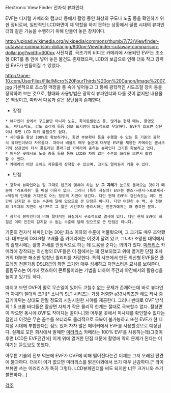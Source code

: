 Electronic View Finder
전자식 뷰파인더

EVF는 디지털 카메라와 캠코더 등에서 촬영 중인 화상의 구도나 노출 등을 확인하기 위한 장비로써, 일반적인 LCD화면이 제 역할을 하지 못하는 상황에서 필름 시대의 뷰파인더와 같은 기능을 수행하기 위해 만들어 놓은 장치이다.

http://upload.wikimedia.org/wikipedia/commons/thumb/7/73/Viewfinder-cutaway-comparison-dollar.jpg/800px-Viewfinder-cutaway-comparison-dollar.jpg?width=600px
사진처럼, 극초기의 비디오 카메라에 사용되던 EVF는 초소형 CRT를 통 안에 넣어 놓은 물건도 존재했으며, LCD의 보급으로 인해 더욱 작고 강력한 EVF가 만들어질 수 있었다.

http://zone-10.com/UserFiles/File/Micro%20FourThirds%20on%20Canon/Image%2007.jpg
기본적으로 초소형 액정을 통 속에 넣어놓고 그 통에 광학적인 시도조절 장치 등을 장착하여 보는 것으로, 형태와 사용방법은 광학식 뷰파인더와 다를 것이 없지만 내용물은 액정이고, 따라서 다음과 같은 장단점이 존재한다.

*장점
 * 뷰파인더 상에서 구도뿐만 아니라 노출, 화이트밸런스 등, 많게는 현재 메뉴, 촬영모드, 셔터스피드, 감도 조리개 등등 정보 표시량이 압도적으로 우월하다. EVF가 있으면 상단이나 후면 LCD 따위 볼필요도 없다.
 * 시야율을 항상 100%로 확보하거나, 화면 부분확대 등을 수행할 수 있는 등 기존의 광학식 뷰파인더보다 자유롭다. 따라서 배율도 매우 높은데 대부분 EVF를 채용한 카메라는 센서크기와 상관없이 타사 풀프레임 플래그쉽 카메라에 준하는 뷰파인더 크기를 확보하고 있다.
 * 어두운 곳에서도 노출 증폭 등을 통해 LCD와 차이 없는 수준의 화상을 보면서 촬영할 수 있다.
 * 카메라의 어떤 곳에도 자유롭게 장착할 수 있으며, 크기도 얼마든지 키울 수 있다.

*단점
 * 광학식 뷰파인더는 말 그대로 렌즈에 맺혀야 하는 상 '''그 자체'''가 눈으로 들어오는 것이기 때문에 '리프레쉬' 를 따질 이유가 없다. 그러나 (특히 저질의) EVF는 렌즈->센서->프로세서->액정의 단계를 거치므로 어느 정도의 지연이 생긴다. 다만 현재 EVF의 갱신속도는 이미 인간이 감지할 수 없는 수준에 달해 있으므로 큰 단점은 아니다. 다만 여전히 수 백, 수 천분의 1초차의 지연이 생기므로 그 짧은 시간조차 중요시하는 전문가에게는 꽤 중요한 문제.

 * 광학식 뷰파인더에 비해 절대적인 화질에서 구조적으로 열세에 있다. 다만 현재 EVF의 화질은 이미 인간이 감지할 수 없는 수준에 달해 있으므로 큰 단점은 아니다.


기존의 전자식 뷰파인더는 30만 화소 이하의 수준에 머물렀으며, 그 크기도 매우 조악했다. 대부분의 DSLR형 고배율 줌 카메라에는 이것이 달려 있고, 그나마 초망원 대역에서의 촬영시에는 촬영 자세를 안정적으로 하는 데 도움을 준다는 의의가 있다.
[[미러리스]] 카메라에 장착되는 최신형의 EVF들은 이 점에서는 꽤 진보되었고 위에 열거한 단점 조차 거의 대부분 해소한 엄청난 퀄리티를 자랑한다. 특히 샤프에서 만든 최신형 EVF들은 풀프레임 전문가용 DSLR급의 화면 크기와 매우 섬세하고 자연스러운 묘사를 보여준다. 올림푸스는 여기에 캣츠아이 콘트롤이라는 기법을 더하여 주간과 야간에서의 활용성을 높이고 있기도 하다.

따지고 보면 OVF야 말로 무슨일이 있어도 고칠수 없는 문제가 존재하는데 바로 뷰파인더 자체의 절대적 크기[* 소니의 SLT 시리즈는 가장 저렴한 a33시리즈만 해도 타사 중급기따위는 상대도 안될 정도의 시원시원한 시야를 제공한다. 그러나 반대로 OVF 방식의 1.5 크롭 바디들은 촬상면 자체가 작은 물리적 한계는 절대로 극복할수 없다. 촬상면이 작으면 동시에 OVF도 작아지는 꼴이니.]와 어두운 곳에서 피사체를 확인할수 없다는 점인데 이것은 무슨 꼼수를 쓰더라도 물리적으로 극복이 불가능하고 또한 EVF가 현 디지털 시대에 부합한다는 점도 있어 차차 많은 메이커에서 EVF를 사용할것으로 예상된다. 실제로 모든 회사에서 발매한 [[미러리스]] 카메라는 100% EVF를 사용하는데(그것이 후면 LCD든 EVF던간에] 이게 위에 열거한 단점 때문에 촬영에 딱히 문제가 된다는 이야기는 듣도보도 못했다.

아무튼 기술의 진보 덕분에 EVF가 OVF에 비해 떨어진다는건 이제는 그저 오래된 편견에 불과하다. 더욱이 이거 없으면 미러리스를 밝은야외에서 쓰기 매우 난감하다.[* 라이브뷰만 쓰는 미러리스가 특히 그렇다. LCD뷰파인더를 써도 되지만 너무 크거니와 쓰기 불편하다...]


[[각주]]
